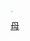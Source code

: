 <div style="float:left;border:solid #6ef7a7 1px;margin:1px">
{{User language-N|zeh|[[:Category:zeh_俌話初|話初]]'''俌内廸'''[[:Category:zeh_俌使|話僮]]'''東紅水河'''。|東紅水河壯語|}}
</div>
{{clear}}
{{无需细分}}
{{Commonscat|User zeh-N}}
[[Category:Zeh_使用者|母]]